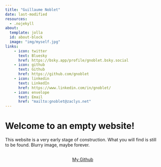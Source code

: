 ```yaml
---
title: "Guillaume Noblet"
date: last-modified
resources:
  - .nojekyll
about:
  template: jolla
  id: about-block
  image: "img/myself.jpg"
links:
    - icon: twitter
      text: Bluesky
      href: https://bsky.app/profile/gnoblet.bsky.social
    - icon: github
      text: Github
      href: https://github.com/gnoblet
    - icon: linkedin
      text: LinkedIn
      href: https://www.linkedin.com/in/gnoblet/
    - icon: envelope
      text: Email
      href: "mailto:gnoblet@zaclys.net"  
---
```

::: {#about-block}
:::

# Welcome to an empty website!

This website is a very early stage of construction. What you will find is still to be found. Blurry image, maybe forever.


```{=html}
<div  style="margin: 30px; text-align: center;">
<a class="btn btn-primary" href="https://github.com/gnoblet" role="button" target="_blank" style="padding: 15px 30px;">My Github</a>
</div>
```

